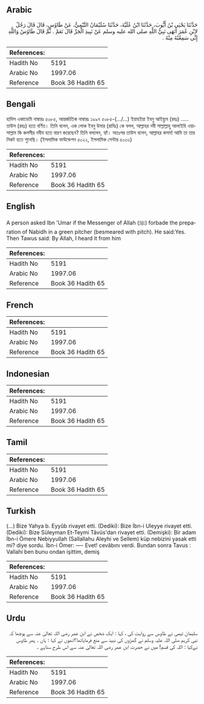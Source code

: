 ## Arabic


<div dir="rtl" lang="ar" style={{fontSize:'larger',backgroundColor:'#f8f9fa',padding:20}}>
حَدَّثَنَا يَحْيَى بْنُ أَيُّوبَ، حَدَّثَنَا ابْنُ عُلَيَّةَ، حَدَّثَنَا سُلَيْمَانُ التَّيْمِيُّ، عَنْ طَاوُسٍ، قَالَ قَالَ رَجُلٌ لاِبْنِ عُمَرَ أَنَهَى نَبِيُّ اللَّهِ صلى الله عليه وسلم عَنْ نَبِيذِ الْجَرِّ قَالَ نَعَمْ ‏.‏ ثُمَّ قَالَ طَاوُسٌ وَاللَّهِ إِنِّي سَمِعْتُهُ مِنْهُ ‏.‏
</div>
<div style={{backgroundColor:'#f8f9fa',padding:20, marginBottom: 10}}><table> <thead> <tr> <th>References:</th> <th></th> </tr> </thead> <tbody><tr><td>Hadith No</td><td>5191</td></tr><tr><td>Arabic No</td><td>1997.06</td></tr><tr><td>Reference</td><td>Book 36 Hadith 65</td></tr></tbody></table></div>

## Bengali


<div dir="ltr" lang="bn" style={{fontSize:'larger',backgroundColor:'#f8f9fa',padding:20}}>
হাদিস একাডেমি নাম্বারঃ ৫০৮৫, আন্তর্জাতিক নাম্বারঃ ১৯৯৭ ৫০৮৫-(.../…) ইয়াহইয়া ইবনু আইয়্যুব (রহঃ) ..... তাউস (রহঃ) হতে বর্ণিত। তিনি বলেন, এক লোক ইবনু উমার (রাযিঃ) কে বলল, আল্লাহর নবী সাল্লাল্লাহু আলাইহি ওয়াসাল্লাম কি কলসীর নবীয হতে বারণ করেছেন? তিনি বললেন, হ্যাঁ। অতঃপর তাউস বলেন, আল্লাহর কসম! আমি তা তার নিকট হতে শুনেছি। (ইসলামিক ফাউন্ডেশন ৫০২২, ইসলামিক সেন্টার ৫০৩২)
</div>
<div style={{backgroundColor:'#f8f9fa',padding:20, marginBottom: 10}}><table> <thead> <tr> <th>References:</th> <th></th> </tr> </thead> <tbody><tr><td>Hadith No</td><td>5191</td></tr><tr><td>Arabic No</td><td>1997.06</td></tr><tr><td>Reference</td><td>Book 36 Hadith 65</td></tr></tbody></table></div>

## English


<div dir="ltr" lang="en" style={{fontSize:'larger',backgroundColor:'#f8f9fa',padding:20}}>
A person asked Ibn 'Umar if the Messenger of Allah (ﷺ) forbade the preparation of Nabidh in a green pitcher (besmeared with pitch). He said:Yes. Then Tawus said: By Allah, I heard it from him
</div>
<div style={{backgroundColor:'#f8f9fa',padding:20, marginBottom: 10}}><table> <thead> <tr> <th>References:</th> <th></th> </tr> </thead> <tbody><tr><td>Hadith No</td><td>5191</td></tr><tr><td>Arabic No</td><td>1997.06</td></tr><tr><td>Reference</td><td>Book 36 Hadith 65</td></tr></tbody></table></div>

## French


<div dir="ltr" lang="fr" style={{fontSize:'larger',backgroundColor:'#f8f9fa',padding:20}}>

</div>
<div style={{backgroundColor:'#f8f9fa',padding:20, marginBottom: 10}}><table> <thead> <tr> <th>References:</th> <th></th> </tr> </thead> <tbody><tr><td>Hadith No</td><td>5191</td></tr><tr><td>Arabic No</td><td>1997.06</td></tr><tr><td>Reference</td><td>Book 36 Hadith 65</td></tr></tbody></table></div>

## Indonesian


<div dir="ltr" lang="id" style={{fontSize:'larger',backgroundColor:'#f8f9fa',padding:20}}>

</div>
<div style={{backgroundColor:'#f8f9fa',padding:20, marginBottom: 10}}><table> <thead> <tr> <th>References:</th> <th></th> </tr> </thead> <tbody><tr><td>Hadith No</td><td>5191</td></tr><tr><td>Arabic No</td><td>1997.06</td></tr><tr><td>Reference</td><td>Book 36 Hadith 65</td></tr></tbody></table></div>

## Tamil


<div dir="ltr" lang="ta" style={{fontSize:'larger',backgroundColor:'#f8f9fa',padding:20}}>

</div>
<div style={{backgroundColor:'#f8f9fa',padding:20, marginBottom: 10}}><table> <thead> <tr> <th>References:</th> <th></th> </tr> </thead> <tbody><tr><td>Hadith No</td><td>5191</td></tr><tr><td>Arabic No</td><td>1997.06</td></tr><tr><td>Reference</td><td>Book 36 Hadith 65</td></tr></tbody></table></div>

## Turkish


<div dir="ltr" lang="tr" style={{fontSize:'larger',backgroundColor:'#f8f9fa',padding:20}}>
(…) Bize Yahya b. Eyyûb rivayet etti. (Dediki): Bize İbn-i Uleyye rivayet etti. (Dediki): Bize Süleyman Et-Teymi Tâvüs'dan rivayet etti. (Demişki): Bir adam İbn-i Ömere Nebiyyullah (Sallallahu Aleyhi ve Sellem) küp nebizini yasak etti mi? diye sordu. İbn-i Ömer: —- Evet! cevâbını verdi. Bundan sonra Tavus : Vallahi ben bunu ondan işittim, demiş
</div>
<div style={{backgroundColor:'#f8f9fa',padding:20, marginBottom: 10}}><table> <thead> <tr> <th>References:</th> <th></th> </tr> </thead> <tbody><tr><td>Hadith No</td><td>5191</td></tr><tr><td>Arabic No</td><td>1997.06</td></tr><tr><td>Reference</td><td>Book 36 Hadith 65</td></tr></tbody></table></div>

## Urdu


<div dir="rtl" lang="ur" style={{fontSize:'larger',backgroundColor:'#f8f9fa',padding:20}}>
سلیمان تیمی نے طاوس سے روایت کی ، کہا : ایک شخص نے ابن عمر رضی اللہ تعالیٰ عنہ سے پوچھا کہ نبی کریم صلی اللہ علیہ وسلم نے گھڑوں کی نبیذ سے منع فرمایاتھا؟انھوں نے کہا : ہاں ۔ پھر طاوس نےکہا : اللہ کی قسم! میں نے حضرت ابن عمر رضی اللہ تعالیٰ عنہ سے اس طرح سناہے ۔
</div>
<div style={{backgroundColor:'#f8f9fa',padding:20, marginBottom: 10}}><table> <thead> <tr> <th>References:</th> <th></th> </tr> </thead> <tbody><tr><td>Hadith No</td><td>5191</td></tr><tr><td>Arabic No</td><td>1997.06</td></tr><tr><td>Reference</td><td>Book 36 Hadith 65</td></tr></tbody></table></div>